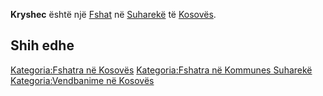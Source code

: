 {{Fshat në Kosovës
 | Emri                = Kryshec
| sqi_N_name = Kryshec
| sqi_N_FULL_NAME_RO = Kryshec
| sqi_N_FULL_NAME_ND_RO = Kryshec
| sqi_N_SORT_NAME_RG = KRYSHEC
| sqi_N_FULL_NAME_RG = Kryshec
| sqi_N_FULL_NAME_ND_RG = Kryshec
| sqi_V_name = Krushevc
| sqi_V_FULL_NAME_RO = Krushevc Krushefc
| sqi_V_FULL_NAME_ND_RO = Krushevc Krushefc
| sqi_V_SORT_NAME_RG = KRUSHEVC KRUSHEFC
| sqi_V_FULL_NAME_RG = Krushevc Krushefc
| sqi_V_FULL_NAME_ND_RG = Krushevc Krushefc
| srp_N_name = Kruševac
| srp_N_FULL_NAME_RO = Kruševac
| srp_N_FULL_NAME_ND_RO = Krusevac
| srp_N_SORT_NAME_RG = KRUSEVAC
| srp_N_FULL_NAME_RG = Kruševac
| srp_N_FULL_NAME_ND_RG = Krusevac
| srp_NS_name = Крушевац
| srp_NS_FULL_NAME_RO = Крушевац
| srp_NS_FULL_NAME_ND_RO = Крушевац
| srp_NS_SORT_NAME_RG = КРУШЕВАЦ
| srp_NS_FULL_NAME_RG = Крушевац
| srp_NS_FULL_NAME_ND_RG = Крушевац
| srp_V_name = Kruševci
| srp_V_FULL_NAME_RO = Kruševci
| srp_V_FULL_NAME_ND_RO = Krusevci
| srp_V_SORT_NAME_RG = KRUSEVCI
| srp_V_FULL_NAME_RG = Kruševci
| srp_V_FULL_NAME_ND_RG = Krusevci

 | Emri (Rasa dhanore) = 
 | Figura              = 
 | Shteti              = Kosovo
 | Komuna              = Suharekë
 | Kodi postar         = 
 | Sipërfaqja          = 

 | Popullsia           = 

 | Regj. i popullsisë  = 
 | Dend. e popullsisë  = 
 | Faqja zyrtare       = 
 <!--- Koordinatat ----> 
 | Gjerësia            = 42.721389
 | Gjatësia            = 20.808889
 | Lartësia            = 
}}
'''Kryshec''' është një [[Fshat]] në [[Suharekë]] të [[Kosovës]].

<!-- == Gjeografia == -->
<!-- == Historia == -->
<!-- == Demografia == -->
== Shih edhe ==
{{Komuna Suharekë}}
{{Kosovo-Administrata-Cung}}

[[Kategoria:Fshatra në Kosovës]]
[[Kategoria:Fshatra në Kommunes Suharekë]]
[[Kategoria:Vendbanime në Kosovës]]
